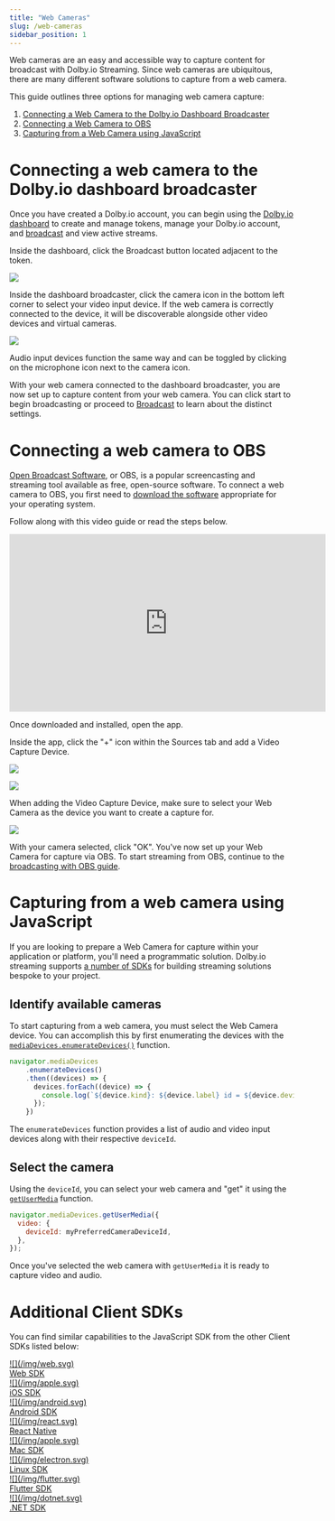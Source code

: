 ```yaml
---
title: "Web Cameras"
slug: /web-cameras
sidebar_position: 1
---
```

Web cameras are an easy and accessible way to capture content for broadcast with Dolby.io Streaming. Since web cameras are ubiquitous, there are many different software solutions to capture from a web camera.

This guide outlines three options for managing web camera capture:

1. [Connecting a Web Camera to the Dolby.io Dashboard Broadcaster](/millicast/capture/web-cameras.mdx)
2. [Connecting a Web Camera to OBS](/millicast/capture/web-cameras.mdx)
3. [Capturing from a Web Camera using JavaScript](/millicast/capture/web-cameras.mdx)

# Connecting a web camera to the Dolby.io dashboard broadcaster

Once you have created a Dolby.io account, you can begin using the [Dolby.io dashboard](https://streaming.dolby.io/#/tokens) to create and manage tokens, manage your Dolby.io account, and [broadcast](/millicast/broadcast/index.mdx) and view active streams.

Inside the dashboard, click the Broadcast button located adjacent to the token.


![](../assets/img/broadcast_dash_button.png)



Inside the dashboard broadcaster, click the camera icon in the bottom left corner to select your video input device. If the web camera is correctly connected to the device, it will be discoverable alongside other video devices and virtual cameras.


![](../assets/img/image.png)



Audio input devices function the same way and can be toggled by clicking on the microphone icon next to the camera icon.

With your web camera connected to the dashboard broadcaster, you are now set up to capture content from your web camera. You can click start to begin broadcasting or proceed to [Broadcast](/millicast/broadcast/index.mdx) to learn about the distinct settings.

# Connecting a web camera to OBS

[Open Broadcast Software](https://obsproject.com/), or OBS, is a popular screencasting and streaming tool available as free, open-source software. To connect a web camera to OBS, you first need to [download the software](https://obsproject.com/) appropriate for your operating system.

Follow along with this video guide or read the steps below.

<div className="youtube-container">
  <iframe width="560" height="315" src="https://www.youtube.com/embed/jUP4vyzbu5Y" title="YouTube video player" frameborder="0" allow="accelerometer; autoplay; clipboard-write; encrypted-media; gyroscope; picture-in-picture; web-share" allowfullscreen></iframe>
</div>


Once downloaded and installed, open the app.

Inside the app, click the "+" icon within the Sources tab and add a Video Capture Device.


![](../assets/img/videocaptureobs.png)




![](../assets/img/videocaptureobs.png)



When adding the Video Capture Device, make sure to select your Web Camera as the device you want to create a capture for.


![](../assets/img/image.png)



With your camera selected, click "OK". You've now set up your Web Camera for capture via OBS. To start streaming from OBS, continue to the [broadcasting with OBS guide](/millicast/software-encoders/using-obs.md).

# Capturing from a web camera using JavaScript

If you are looking to prepare a Web Camera for capture within your application or platform, you'll need a programmatic solution. Dolby.io streaming supports [a number of SDKs](/millicast/client-sdks/index.md) for building streaming solutions bespoke to your project.

## Identify available cameras

To start capturing from a web camera, you must select the Web Camera device. You can accomplish this by first enumerating the devices with the [`mediaDevices.enumerateDevices()`](https://developer.mozilla.org/en-US/docs/Web/API/MediaDevices/enumerateDevices) function.

```javascript
navigator.mediaDevices
    .enumerateDevices()
    .then((devices) => {
      devices.forEach((device) => {
        console.log(`${device.kind}: ${device.label} id = ${device.deviceId}`);
      });
    })
```

The `enumerateDevices` function provides a list of audio and video input devices along with their respective `deviceId`.

## Select the camera

Using the `deviceId`, you can select your web camera and "get" it using the [`getUserMedia`](https://developer.mozilla.org/en-US/docs/Web/API/MediaDevices/getUserMedia) function.

```javascript
navigator.mediaDevices.getUserMedia({
  video: {
    deviceId: myPreferredCameraDeviceId,
  },
});
```

Once you've selected the web camera with `getUserMedia` it is ready to capture video and audio.

# Additional Client SDKs

You can find similar capabilities to the JavaScript SDK from the other Client SDKs listed below:

<div class="small-image-and-text-btn-container">
  <a href="/millicast/client-sdks/web.mdx" class="small-image-and-text-btn">
    <div class="small-image-and-text-btn-inner-container">
      <div>
        ![](/img/web.svg)
      </div>
      <div class="small-image-and-text-btn-title">Web SDK</div>
    </div>
  </a>

  <a href="/millicast/client-sdks/ios" class="small-image-and-text-btn">
    <div class="small-image-and-text-btn-inner-container">
      <div>
        ![](/img/apple.svg)
      </div>
      <div class="small-image-and-text-btn-title">iOS SDK</div>
    </div>
  </a>

  <a href="/millicast/client-sdks/android" class="small-image-and-text-btn">
    <div class="small-image-and-text-btn-inner-container">
      <div>
        ![](/img/android.svg)
      </div>
      <div class="small-image-and-text-btn-title">Android SDK</div>
    </div>
  </a>

  <a href="/millicast/client-sdks/rn.md" class="small-image-and-text-btn">
    <div class="small-image-and-text-btn-inner-container">
      <div>
        ![](/img/react.svg)
      </div>
      <div class="small-image-and-text-btn-title">React Native</div>
    </div>
  </a>

  <a href="/millicast/client-sdks/desktop" class="small-image-and-text-btn">
    <div class="small-image-and-text-btn-inner-container">
      <div>
        ![](/img/apple.svg)
      </div>
      <div class="small-image-and-text-btn-title">Mac SDK</div>
    </div>
  </a>

  <a href="/millicast/client-sdks/desktop" class="small-image-and-text-btn">
    <div class="small-image-and-text-btn-inner-container">
      <div>
        ![](/img/electron.svg)
      </div>
      <div class="small-image-and-text-btn-title">Linux SDK</div>
    </div>
  </a>

  <a href="/millicast/client-sdks/flutter.md" class="small-image-and-text-btn">
    <div class="small-image-and-text-btn-inner-container">
      <div>
        ![](/img/flutter.svg)
      </div>
      <div class="small-image-and-text-btn-title">Flutter SDK</div>
    </div>
  </a>
    <a href="/millicast/client-sdks/desktop" class="small-image-and-text-btn">
    <div class="small-image-and-text-btn-inner-container">
      <div>
        ![](/img/dotnet.svg)
      </div>
      <div class="small-image-and-text-btn-title">.NET SDK</div>
    </div>
  </a>
</div>


